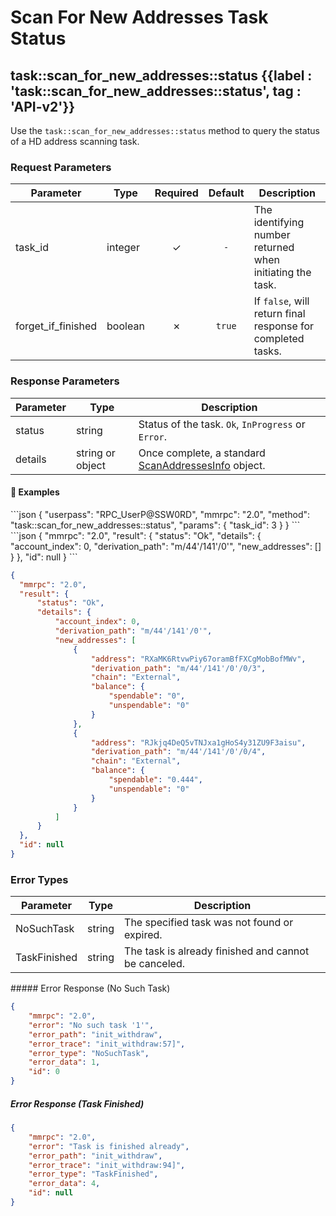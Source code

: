 
# Scan For New Addresses Task Status

## task::scan\_for\_new\_addresses::status {{label : 'task::scan_for_new_addresses::status', tag : 'API-v2'}}

Use the `task::scan_for_new_addresses::status` method to query the status of a HD address scanning task.

### Request Parameters

| Parameter            | Type    | Required | Default | Description                                                 |
| -------------------- | ------- | :------: | :-----: | ----------------------------------------------------------- |
| task\_id             | integer |     ✓    |   `-`   | The identifying number returned when initiating the task.   |
| forget\_if\_finished | boolean |     ✗    |  `true` | If `false`, will return final response for completed tasks. |

### Response Parameters

| Parameter | Type             | Description                                                                                                                     |
| --------- | ---------------- | ------------------------------------------------------------------------------------------------------------------------------- |
| status    | string           | Status of the task. `Ok`, `InProgress` or `Error`.                                                                              |
| details   | string or object | Once complete, a standard [ScanAddressesInfo](/komodo-defi-framework/api/common_structures/wallet/#scan-addresses-info) object. |

#### 📌 Examples

<CodeGroup title="task::scan_for_new_addresses::status" tag="POST" label="task::scan_for_new_addresses::status" mm2MethodDecorate="true">
  ```json
  {
    "userpass": "RPC_UserP@SSW0RD",
    "mmrpc": "2.0",
    "method": "task::scan_for_new_addresses::status",
    "params": {
      "task_id": 3
    }
  }
  ```
</CodeGroup>

<CollapsibleSection expandedText="Hide Response" collapsedText="Show Response">
  ```json
  {
    "mmrpc": "2.0",
    "result": {
        "status": "Ok",
        "details": {
            "account_index": 0,
            "derivation_path": "m/44'/141'/0'",
            "new_addresses": []
        }
    },
    "id": null
  }
  ```

  ```json
  {
    "mmrpc": "2.0",
    "result": {
        "status": "Ok",
        "details": {
            "account_index": 0,
            "derivation_path": "m/44'/141'/0'",
            "new_addresses": [
                {
                    "address": "RXaMK6RtvwPiy67oramBfFXCgMobBofMWv",
                    "derivation_path": "m/44'/141'/0'/0/3",
                    "chain": "External",
                    "balance": {
                        "spendable": "0",
                        "unspendable": "0"
                    }
                },
                {
                    "address": "RJkjq4DeQ5vTNJxa1gHoS4y31ZU9F3aisu",
                    "derivation_path": "m/44'/141'/0'/0/4",
                    "chain": "External",
                    "balance": {
                        "spendable": "0.444",
                        "unspendable": "0"
                    }
                }
            ]
        }
    },
    "id": null
  }
  ```
</CollapsibleSection>

### Error Types

| Parameter    | Type   | Description                                          |
| ------------ | ------ | ---------------------------------------------------- |
| NoSuchTask   | string | The specified task was not found or expired.         |
| TaskFinished | string | The task is already finished and cannot be canceled. |

<CollapsibleSection expandedText="Hide Error Responses" collapsedText="Show Error Responses">
  ##### Error Response (No Such Task)

  ```json
  {
      "mmrpc": "2.0",
      "error": "No such task '1'",
      "error_path": "init_withdraw",
      "error_trace": "init_withdraw:57]",
      "error_type": "NoSuchTask",
      "error_data": 1,
      "id": 0
  }
  ```

  ##### Error Response (Task Finished)

  ```json
  {
      "mmrpc": "2.0",
      "error": "Task is finished already",
      "error_path": "init_withdraw",
      "error_trace": "init_withdraw:94]",
      "error_type": "TaskFinished",
      "error_data": 4,
      "id": null
  }
  ```
</CollapsibleSection>
